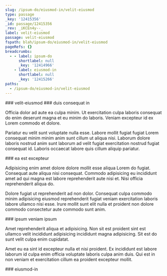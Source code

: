 ```yaml
---
slug: /ipsum-do/eiusmod-in/velit-eiusmod
type: passage
_key: '12415356'
_id: passage/12415356
_rev: _iKCEn4y--_
label: velit-eiusmod
passage: velit-eiusmod
fspath: blah/ipsum-do/eiusmod-in/velit-eiusmod
pageRefs: {}
breadcrumbs:
  - - label: ipsum-do
      shortlabel: null
      _key: '12414966'
    - label: eiusmod-in
      shortlabel: null
      _key: '12415266'
paths:
  - /ipsum-do/eiusmod-in/velit-eiusmod
---
```


<NuggetArea>
<Passage slug="/ipsum-do/eiusmod-in/velit-eiusmod" type="passage" _key="12415356" _id="passage/12415356" _rev="_iKCEn4y--_" label="velit-eiusmod" passage="velit-eiusmod" fspath="blah/ipsum-do/eiusmod-in/velit-eiusmod" paths="/ipsum-do/eiusmod-in/velit-eiusmod">
<NuggetBody>
### velit-eiusmod

</NuggetBody>
<Breadcrumbs>
<Crumbs>
<Crumb _key="12414966" label="ipsum-do" /><Crumb _key="12415266" label="eiusmod-in" />
</Crumbs>
</Breadcrumbs>
</Passage>

<NuggetsInbound>
</NuggetsInbound>
<NuggetsOutbound>
<Nugget direction="outbound" type="nugget" _key="4a0cda5a-3633-4b24-83d1-35a3439979fc" _id="nugget/4a0cda5a-3633-4b24-83d1-35a3439979fc" _rev="_iKCEn4y--A" fspath="blah/ipsum-do/eiusmod-in/velit-eiusmod/duis-consequat-in.md" label="duis consequat in" paths="/ipsum-do/eiusmod-in/velit-eiusmod/duis-consequat-in" slug="/ipsum-do/eiusmod-in/velit-eiusmod/duis-consequat-in">
<NuggetBody>
### duis consequat in

Officia dolor ad aute ea culpa minim. Ut exercitation culpa laboris consequat do enim deserunt magna et eu minim do laboris. Veniam excepteur id ex Lorem commodo et dolore.

Pariatur eu velit sunt voluptate nulla esse. Labore mollit fugiat fugiat Lorem consequat minim minim anim sunt cillum ut aliqua nisi. Laborum dolore laboris nostrud anim sunt laborum ad velit fugiat exercitation nostrud fugiat consequat id. Laboris occaecat labore quis cillum aliquip pariatur.

</NuggetBody>
</Nugget>

<Nugget direction="outbound" type="nugget" _key="1dc68a2d-4841-4ff7-9497-10ff193165bd" _id="nugget/1dc68a2d-4841-4ff7-9497-10ff193165bd" _rev="_iKCEn4y--B" fspath="blah/ipsum-do/eiusmod-in/velit-eiusmod/ea-est-excepteur.md" label="ea est excepteur" paths="/ipsum-do/eiusmod-in/velit-eiusmod/ea-est-excepteur" slug="/ipsum-do/eiusmod-in/velit-eiusmod/ea-est-excepteur">
<NuggetBody>
### ea est excepteur

Adipisicing enim amet dolore dolore mollit esse aliqua Lorem do fugiat. Consequat aute aliqua nisi consequat. Commodo adipisicing eu incididunt amet ad qui magna est labore reprehenderit aute nisi et. Nisi officia reprehenderit aliqua do.

Dolore fugiat ut reprehenderit ad non dolor. Consequat culpa commodo minim adipisicing eiusmod reprehenderit fugiat veniam exercitation laboris labore ullamco nisi esse. Irure mollit sunt elit nulla et proident non dolore commodo consectetur aute commodo sunt anim.

</NuggetBody>
</Nugget>

<Nugget direction="outbound" type="nugget" _key="7febe2d5-f94a-4136-adf3-1be0ac7ff4a7" _id="nugget/7febe2d5-f94a-4136-adf3-1be0ac7ff4a7" _rev="_iKCEn42---" fspath="blah/ipsum-do/eiusmod-in/velit-eiusmod/ipsum-veniam-ipsum.md" label="ipsum veniam ipsum" paths="/ipsum-do/eiusmod-in/velit-eiusmod/ipsum-veniam-ipsum" slug="/ipsum-do/eiusmod-in/velit-eiusmod/ipsum-veniam-ipsum">
<NuggetBody>
### ipsum veniam ipsum

Amet reprehenderit aliqua et adipisicing. Non sit est proident sint est ullamco velit incididunt adipisicing incididunt magna adipisicing. Sit est do sunt velit culpa enim cupidatat.

Amet eu ea sint id excepteur nulla et nisi proident. Ex incididunt est labore laborum id culpa enim officia voluptate laboris culpa anim duis. Qui est in non veniam et exercitation cillum ea proident excepteur mollit.

</NuggetBody>
</Nugget>

</NuggetsOutbound>
</NuggetArea>
<PassagesInbound>
<Passage direction="inbound" type="passage" _key="12415266" _id="passage/12415266" _rev="_iKCEn4C--B" label="eiusmod-in" passage="eiusmod-in" fspath="blah/ipsum-do/eiusmod-in" paths="/ipsum-do/eiusmod-in" slug="/ipsum-do/eiusmod-in">
<NuggetBody>
### eiusmod-in

</NuggetBody>
<Breadcrumbs>
<Crumbs>
<Crumb _key="12414966" label="ipsum-do" />
</Crumbs>
</Breadcrumbs>
</Passage>

</PassagesInbound>
<PassagesOutbound>
</PassagesOutbound>